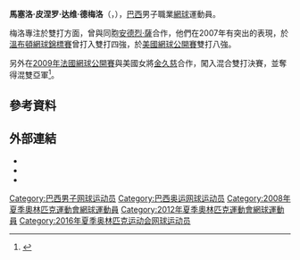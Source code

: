 {{noteTA
|T=zh-hans:马塞洛·默乐;zh-hk:馬塞洛·默乐;zh-tw:馬塞洛·梅洛;
|G1=Tennis
|1=zh-hans:澳大利亚;zh-hk:澳洲;zh-tw:澳洲;
|2=zh-hans:温布尔登;zh-hk:溫布頓;zh-tw:溫布頓;
|3=zh-hans:戴维斯杯;zh-hk:台維斯盃;zh-tw:台維斯盃;
|4=zh-hans:桑普拉斯;zh-hk:森柏斯;zh-tw:山普拉斯;
|5=zh-hans:红土;zh-hk:泥地;zh-tw:紅土;
|6=zh-hans:澳大利亚;zh-hk:澳洲;zh-tw:澳洲;
|7=zh-hans:四份之一决赛;zh-hk:八強;zh-tw:八強;
|8=zh-hans:半决赛;zh-hk:準決賽;zh-tw:四強;
}}
{{Infobox 网球
|姓名=Marcelo Melo
|image=[[File:Melo_RG15_(5)_(19307247655).jpg|200px]]
|国籍={{BRA}}
|生日={{birth date and age|1983|9|23}}
|出生地=[[巴西|巴西]][[贝洛奥里藏特|贝洛奥里藏特]]
|居住地=巴西贝洛奥里藏特
|身高=203
|体重=80
|持拍手=右
|反拍=雙手
|转职业年=1998
|球拍=
|球衣=
|球鞋=
|单打最高排名=273（2005年11月21日）
|双打最高排名='''1'''（2015年11月2日）
|现单打排名=
|现双打排名= '''1'''（2017年7月617日）
|单打冠军头衔= 0
|双打冠军头衔= 18
|职业战绩=330胜215负（雙打）
|奖金=$3,009,249[[美元|美元]]
|澳網雙打最好成績=四强（2015）
|法網雙打最好成績='''冠軍'''（2015）
|溫網雙打最好成績='''冠軍'''（2017）
|美網雙打最好成績=四強（2013、2014）
|大满贯個數= 2
|奥運會最好成绩=
}}
'''馬塞洛·皮涅罗·达维·德梅洛'''（{{lang-pt|'''Marcelo Pinheiro Davi de Melo'''}}，{{bd|1983年|9月23日|catIdx=Marcelo Melo}}），[[巴西|巴西]]男子職業[[網球|網球]]運動員。

梅洛專注於雙打方面，曾與同胞[[安德烈·薩|安德烈·薩]]合作，他們在2007年有突出的表現，於[[溫布頓網球錦標賽|溫布頓網球錦標賽]]曾打入雙打四強，於[[美國網球公開賽|美國網球公開賽]]雙打八強。

另外在[[2009年法國網球公開賽|2009年法國網球公開賽]]與美國女將[[金久慈|金久慈]]合作，闖入混合雙打決賽，並奪得混雙亞軍<ref>{{Cite web|title=Bob Bryan Bounces Back and Wins Title With Huber|url=https://straightsets.blogs.nytimes.com/2009/06/04/bob-bryan-bounces-back-wins-title-with-huber/|accessdate=2020-08-24|date=2009-06-04|last=Martin|first=John|work=Straight Sets|language=en-US|archive-date=2019-09-30|archive-url=https://web.archive.org/web/20190930193051/https://straightsets.blogs.nytimes.com/2009/06/04/bob-bryan-bounces-back-wins-title-with-huber/|dead-url=no}}</ref>。

== 參考資料 ==
{{Reflist}}

== 外部連結 ==
* {{ATP|id=M919}}
* {{ITF Profile|id=30023528}}
* {{DavisCupplayerlink|id=30023528}}

{{網球選手前十名}}

{{Authority control}}
{{DEFAULTSORT:Melo, Marcelo}}
[[Category:巴西男子网球运动员|Category:巴西男子网球运动员]]
[[Category:巴西奥运网球运动员|Category:巴西奥运网球运动员]]
[[Category:2008年夏季奧林匹克運動會網球運動員|Category:2008年夏季奧林匹克運動會網球運動員]]
[[Category:2012年夏季奧林匹克運動會網球運動員|Category:2012年夏季奧林匹克運動會網球運動員]]
[[Category:2016年夏季奥林匹克运动会网球运动员|Category:2016年夏季奥林匹克运动会网球运动员]]